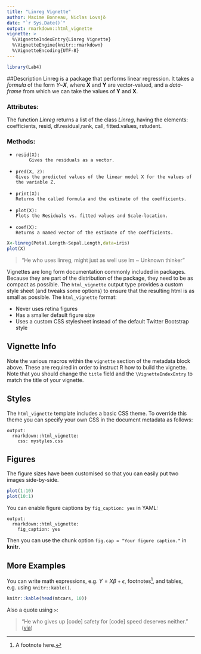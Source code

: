 ```yaml
---
title: "Linreg Vignette"
author: Maxime Bonneau, Niclas Lovsjö
date: "`r Sys.Date()`"
output: rmarkdown::html_vignette
vignette: >
  %\VignetteIndexEntry{Linreg Vignette}
  %\VignetteEngine{knitr::rmarkdown}
  %\VignetteEncoding{UTF-8}
---
```


```r
library(Lab4)
```

##Description
Linreg is a package that performs linear regression. It takes a *formula* of the form *Y~**X***, where **X** and **Y** are vector-valued, and a *data-frame* from which we can take the values of **Y** and **X**. 

### Attributes:
The function *Linreg* returns a list of the class *Linreg*, having the elements: coefficients, resid, df.residual,rank, call, fitted.values, rstudent. 

### Methods:   
  *     resid(X):    
             Gives the residuals as a vector.  
  *     pred(X, Z):    
        Gives the predicted values of the linear model X for the values of the variable Z.  
  *     print(X):  
        Returns the called formula and the estimate of the coefficients.  
  *     plot(X):  
        Plots the Residuals vs. fitted values and Scale-location.  
  *     coef(X):  
        Returns a named vector of the estimate of the coefficients.  

```r
X<-linreg(Petal.Length~Sepal.Length,data=iris)
plot(X)
```


> "He who uses linreg, might just as well use lm ~ Unknown thinker"


Vignettes are long form documentation commonly included in packages. Because they are part of the distribution of the package, they need to be as compact as possible. The `html_vignette` output type provides a custom style sheet (and tweaks some options) to ensure that the resulting html is as small as possible. The `html_vignette` format:

- Never uses retina figures
- Has a smaller default figure size
- Uses a custom CSS stylesheet instead of the default Twitter Bootstrap style

## Vignette Info

Note the various macros within the `vignette` section of the metadata block above. These are required in order to instruct R how to build the vignette. Note that you should change the `title` field and the `\VignetteIndexEntry` to match the title of your vignette.

## Styles

The `html_vignette` template includes a basic CSS theme. To override this theme you can specify your own CSS in the document metadata as follows:

    output: 
      rmarkdown::html_vignette:
        css: mystyles.css

## Figures

The figure sizes have been customised so that you can easily put two images side-by-side. 

```r
plot(1:10)
plot(10:1)
```

You can enable figure captions by `fig_caption: yes` in YAML:

    output:
      rmarkdown::html_vignette:
        fig_caption: yes

Then you can use the chunk option `fig.cap = "Your figure caption."` in **knitr**.

## More Examples

You can write math expressions, e.g. $Y = X\beta + \epsilon$, footnotes^[A footnote here.], and tables, e.g. using `knitr::kable()`.

```r
knitr::kable(head(mtcars, 10))
```

Also a quote using `>`:

> "He who gives up [code] safety for [code] speed deserves neither."
([via](https://twitter.com/hadleywickham/status/504368538874703872))
